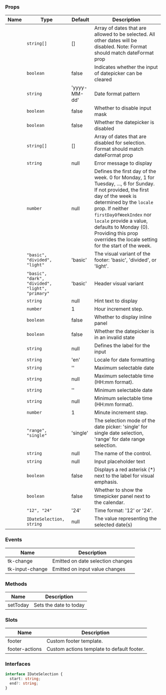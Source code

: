 
### Props

| Name | Type | Default | Description |
| ---- | ---- | ------- | ----------- |
| <TkBadge label="allowedDates" variant="primary" size="large" type="filledlight"/> | <code>string[]</code> | [] | Array of dates that are allowed to be selected. All other dates will be disabled.  Note: Format should match dateFormat prop |
| <TkBadge label="clearable" variant="primary" size="large" type="filledlight"/> | <code>boolean</code> | false | Indicates whether the input of datepicker can be cleared |
| <TkBadge label="dateFormat" variant="primary" size="large" type="filledlight"/> | <code>string</code> | 'yyyy-MM-dd' | Date format pattern |
| <TkBadge label="disableMask" variant="primary" size="large" type="filledlight"/> | <code>boolean</code> | false | Whether to disable input mask |
| <TkBadge label="disabled" variant="primary" size="large" type="filledlight"/> | <code>boolean</code> | false | Whether the datepicker is disabled |
| <TkBadge label="disabledDates" variant="primary" size="large" type="filledlight"/> | <code>string[]</code> | [] | Array of dates that are disabled for selection.  Format should match dateFormat prop |
| <TkBadge label="error" variant="primary" size="large" type="filledlight"/> | <code>string</code> | null | Error message to display |
| <TkBadge label="firstDayOfWeekIndex" variant="primary" size="large" type="filledlight"/> | <code>number</code> | null | Defines the first day of the week. 0 for Monday, 1 for Tuesday, ..., 6 for Sunday. If not provided, the first day of the week is determined by the `locale` prop. If neither `firstDayOfWeekIndex` nor `locale` provide a value, defaults to Monday (0). Providing this prop overrides the locale setting for the start of the week. |
| <TkBadge label="footerType" variant="primary" size="large" type="filledlight"/> | <code>"basic", "divided", "light"</code> | 'basic' | The visual variant of the footer: 'basic', 'divided', or 'light'. |
| <TkBadge label="headerType" variant="primary" size="large" type="filledlight"/> | <code>"basic", "dark", "divided", "light", "primary"</code> | 'basic' | Header visual variant |
| <TkBadge label="hint" variant="primary" size="large" type="filledlight"/> | <code>string</code> | null | Hint text to display |
| <TkBadge label="hourStep" variant="primary" size="large" type="filledlight"/> | <code>number</code> | 1 | Hour increment step. |
| <TkBadge label="inline" variant="primary" size="large" type="filledlight"/> | <code>boolean</code> | false | Whether to display inline panel |
| <TkBadge label="invalid" variant="primary" size="large" type="filledlight"/> | <code>boolean</code> | false | Whether the datepicker is in an invalid state |
| <TkBadge label="label" variant="primary" size="large" type="filledlight"/> | <code>string</code> | null | Defines the label for the input |
| <TkBadge label="locale" variant="primary" size="large" type="filledlight"/> | <code>string</code> | 'en' | Locale for date formatting |
| <TkBadge label="maxDate" variant="primary" size="large" type="filledlight"/> | <code>string</code> | '' | Maximum selectable date |
| <TkBadge label="maxTime" variant="primary" size="large" type="filledlight"/> | <code>string</code> | null | Maximum selectable time (HH:mm format). |
| <TkBadge label="minDate" variant="primary" size="large" type="filledlight"/> | <code>string</code> | '' | Minimum selectable date |
| <TkBadge label="minTime" variant="primary" size="large" type="filledlight"/> | <code>string</code> | null | Minimum selectable time (HH:mm format). |
| <TkBadge label="minuteStep" variant="primary" size="large" type="filledlight"/> | <code>number</code> | 1 | Minute increment step. |
| <TkBadge label="mode" variant="primary" size="large" type="filledlight"/> | <code>"range", "single"</code> | 'single' | The selection mode of the date picker: 'single' for single date selection, 'range' for date range selection. |
| <TkBadge label="name" variant="primary" size="large" type="filledlight"/> | <code>string</code> | null | The name of the control. |
| <TkBadge label="placeholder" variant="primary" size="large" type="filledlight"/> | <code>string</code> | null | Input placeholder text |
| <TkBadge label="showAsterisk" variant="primary" size="large" type="filledlight"/> | <code>boolean</code> | false | Displays a red asterisk (*) next to the label for visual emphasis. |
| <TkBadge label="showTimePicker" variant="primary" size="large" type="filledlight"/> | <code>boolean</code> | false | Whether to show the timepicker panel next to the calendar. |
| <TkBadge label="timeFormat" variant="primary" size="large" type="filledlight"/> | <code>"12", "24"</code> | '24' | Time format: '12' or '24'. |
| <TkBadge label="value" variant="primary" size="large" type="filledlight"/> | <code>IDateSelection, string</code> | null | The value representing the selected date(s) |

### Events

| Name | Description |
| ---- | ----------- |
| tk-change | Emitted on date selection changes |
| tk-input-change | Emitted on input value changes |

### Methods

| Name | Description |
| ---- | ----------- |
| setToday | Sets the date to today |

### Slots

| Name | Description |
| ---- | ----------- |
| footer | Custom footer template. |
| footer-actions | Custom actions template to default footer. |

### Interfaces



```typescript
interface IDateSelection {
  start: string;
  end?: string;
}
```

